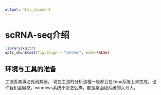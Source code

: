 ```yaml
---
output: html_document
---
```


# scRNA-seq介绍 {#introduction_to_single_cell_rna_seq}

```r
library(knitr)
opts_chunk$set(fig.align = "center", echo=FALSE)
```

## 环境与工具的准备
工欲善其事必先利其器， 现在主流的分析流程一般都会在linux系统上来完成。也许我们会疑惑，windows系统不管怎么样，都是桌面级系统的大哥大，



